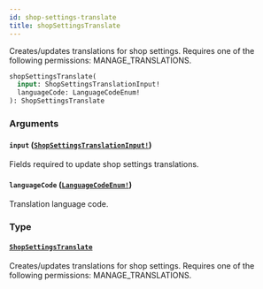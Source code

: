 ```yaml
---
id: shop-settings-translate
title: shopSettingsTranslate
---
```


Creates/updates translations for shop settings. Requires one of the following permissions: MANAGE_TRANSLATIONS.

```graphql
shopSettingsTranslate(
  input: ShopSettingsTranslationInput!
  languageCode: LanguageCodeEnum!
): ShopSettingsTranslate

```

### Arguments

#### `input` ([`ShopSettingsTranslationInput!`](../../../developer/api-reference/inputs/shop-settings-translation-input))

Fields required to update shop settings translations.

#### `languageCode` ([`LanguageCodeEnum!`](../../../developer/api-reference/enums/language-code-enum))

Translation language code.

### Type

#### [`ShopSettingsTranslate`](../../../developer/api-reference/objects/shop-settings-translate)

Creates/updates translations for shop settings. Requires one of the following permissions: MANAGE_TRANSLATIONS.
